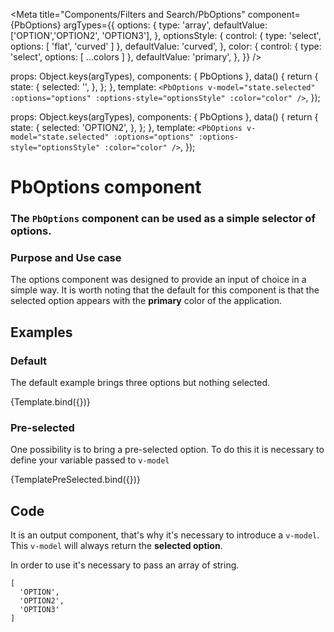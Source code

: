 

<Meta
  title="Components/Filters and Search/PbOptions"
  component={PbOptions}
  argTypes={{
    options: {
      type: 'array',
      defaultValue: ['OPTION','OPTION2', 'OPTION3'],
    },
    optionsStyle: {
      control: {
        type: 'select',
        options: [ 'flat', 'curved' ]
      },
      defaultValue: 'curved',
    },
    color: {
      control: { type: 'select', options: [ ...colors ] },
      defaultValue: 'primary',
    },
  }}
/>

  props: Object.keys(argTypes),
  components: { PbOptions },
  data() {
    return {
      state: {
        selected: '',
      },
    };
  },
  template: `
    <PbOptions
      v-model="state.selected"
      :options="options"
      :options-style="optionsStyle"
      :color="color"
    />
  `,
});

  props: Object.keys(argTypes),
  components: { PbOptions },
  data() {
    return {
      state: {
        selected: 'OPTION2',
      },
    };
  },
  template: `
    <PbOptions
      v-model="state.selected"
      :options="options"
      :options-style="optionsStyle"
      :color="color"
    />
  `,
});

# **PbOptions component**
### The `PbOptions` component can be used as a simple selector of options.

### Purpose and Use case

The options component was designed to provide an input of choice in a simple way.
It is worth noting that the default for this component is that the selected option appears
with the **primary** color of the application.

## Examples

### Default

The default example brings three options but nothing selected.

<Canvas>
  <Story name="Default" height="auto">
    {Template.bind({})}
  </Story>
</Canvas>

### Pre-selected

One possibility is to bring a pre-selected option.
To do this it is necessary to define your variable passed to `v-model`

<Canvas>
  <Story name="PreSelected" height="auto">
    {TemplatePreSelected.bind({})}
  </Story>
</Canvas>

## Code

It is an output component, that's why it's necessary to introduce a `v-model`.
This `v-model` will always return the **selected option**.

In order to use it's necessary to pass an array of string.

```
[
  'OPTION',
  'OPTION2',
  'OPTION3'
]
```
